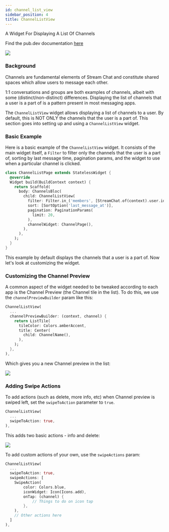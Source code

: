 ```yaml
---
id: channel_list_view
sidebar_position: 4
title: ChannelListView
---
```


A Widget For Displaying A List Of Channels

Find the pub.dev documentation [here](https://pub.dev/documentation/stream_chat_flutter/latest/stream_chat_flutter/ChannelListView-class.html)

![](../assets/channel_list_view.png)

### Background

Channels are fundamental elements of Stream Chat and constitute shared spaces which allow users to
message each other.

1:1 conversations and groups are both examples of channels, albeit with some (distinct/non-distinct)
differences. Displaying the list of channels that a user is a part of is a pattern present in most messaging apps.

The `ChannelListView` widget allows displaying a list of channels to a user. By default, this is NOT
ONLY the channels that the user is a part of. This section goes into setting up and using a `ChannelListView`
widget.

### Basic Example

Here is a basic example of the `ChannelListView` widget. It consists of the main widget itself, a `Filter`
to filter only the channels that the user is a part of, sorting by last message time, pagination params,
and the widget to use when a particular channel is clicked.

```dart
class ChannelListPage extends StatelessWidget {
  @override
  Widget build(BuildContext context) {
    return Scaffold(
      body: ChannelsBloc(
        child: ChannelListView(
          filter: Filter.in_('members', [StreamChat.of(context).user.id]),
          sort: [SortOption('last_message_at')],
          pagination: PaginationParams(
            limit: 20,
          ),
          channelWidget: ChannelPage(),
        ),
      ),
    );
  }
}
```

This example by default displays the channels that a user is a part of. Now let's look at customizing
the widget.

### Customizing the Channel Preview

A common aspect of the widget needed to be tweaked according to each app is the Channel Preview (the
Channel tile in the list). To do this, we use the `channelPreviewBuilder` param like this:

```dart
ChannelListView(
  ...
  channelPreviewBuilder: (context, channel) {
    return ListTile(
      tileColor: Colors.amberAccent,
      title: Center(
        child: ChannelName(),
      ),
    );
  },
),
```

Which gives you a new Channel preview in the list:

![](../assets/channel_preview.png)

### Adding Swipe Actions

To add actions (such as delete, more info, etc) when Channel preview is swiped left, set the `swipeToAction`
parameter to `true`.

```dart
ChannelListView(
  ...
  swipeToAction: true,
),
```

This adds two basic actions - info and delete:

![](../assets/swipe_channel.png)

To add custom actions of your own, use the `swipeActions` param:

```dart
ChannelListView(
  ...
  swipeToAction: true,
  swipeActions: [
    SwipeAction(
        color: Colors.blue,
        iconWidget: Icon(Icons.add),
        onTap: (channel) {
            // Things to do on icon tap
        },
    ),
    // Other actions here
  ]
),
```


